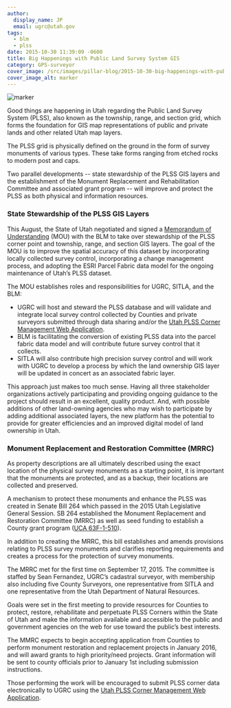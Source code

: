 ```yaml
---
author:
  display_name: JP
  email: ugrc@utah.gov
tags:
  - blm
  - plss
date: 2015-10-30 11:39:09 -0600
title: Big Happenings with Public Land Survey System GIS
category: GPS-surveyor
cover_image: /src/images/pillar-blog/2015-10-30-big-happenings-with-public-land-survey-system-gis/comarker_large.jpg
cover_image_alt: marker
---
```



![marker](../../images/pillar-blog/2015-10-30-big-happenings-with-public-land-survey-system-gis/comarker_large.jpg)

Good things are happening in Utah regarding the Public Land Survey System (PLSS), also known as the township, range, and section grid, which forms the foundation for GIS map representations of public and private lands and other related Utah map layers.

The PLSS grid is physically defined on the ground in the form of survey monuments of various types. These take forms ranging from etched rocks to modern post and caps.

Two parallel developments -- state stewardship of the PLSS GIS layers and the establishment of the Monument Replacement and Rehabilitation Committee and associated grant program -- will improve and protect the PLSS as both physical and information resources.

### State Stewardship of the PLSS GIS Layers

This August, the State of Utah negotiated and signed a [Memorandum of Understanding](https://drive.google.com/file/d/1GoNuIEhg80KFB5e2FqL64RkspyCJlzu7/view?usp=sharing) (MOU) with the BLM to take over stewardship of the PLSS corner point and township, range, and section GIS layers. The goal of the MOU is to improve the spatial accuracy of this dataset by incorporating locally collected survey control, incorporating a change management process, and adopting the ESRI Parcel Fabric data model for the ongoing maintenance of Utah’s PLSS dataset.

The MOU establishes roles and responsibilities for UGRC, SITLA, and the BLM:

- UGRC will host and steward the PLSS database and will validate and integrate local survey control collected by Counties and private surveyors submitted through data sharing and/or the [Utah PLSS Corner Management Web Application](https://plss.utah.gov/).
- BLM is facilitating the conversion of existing PLSS data into the parcel fabric data model and will contribute future survey control that it collects.
- SITLA will also contribute high precision survey control and will work with UGRC to develop a process by which the land ownership GIS layer will be updated in concert as an associated fabric layer.

This approach just makes too much sense. Having all three stakeholder organizations actively participating and providing ongoing guidance to the project should result in an excellent, quality product. And, with possible additions of other land-owning agencies who may wish to participate by adding additional associated layers, the new platform has the potential to provide for greater efficiencies and an improved digital model of land ownership in Utah.

### Monument Replacement and Restoration Committee (MRRC)

As property descriptions are all ultimately described using the exact location of the physical survey monuments as a starting point, it is important that the monuments are protected, and as a backup, their locations are collected and preserved.

A mechanism to protect these monuments and enhance the PLSS was created in Senate Bill 264 which passed in the 2015 Utah Legislative General Session. SB 264 established the Monument Replacement and Restoration Committee (MRRC) as well as seed funding to establish a County grant program ([UCA 63F-1-510](https://le.utah.gov/xcode/Title63F/Chapter1/63F-1-S510.html)).

In addition to creating the MRRC, this bill establishes and amends provisions relating to PLSS survey monuments and clarifies reporting requirements and creates a process for the protection of survey monuments.

The MRRC met for the first time on September 17, 2015. The committee is staffed by Sean Fernandez, UGRC’s cadastral surveyor, with membership also including five County Surveyors, one representative from SITLA and one representative from the Utah Department of Natural Resources.

Goals were set in the first meeting to provide resources for Counties to protect, restore, rehabilitate and perpetuate PLSS Corners within the State of Utah and make the information available and accessible to the public and government agencies on the web for use toward the public’s best interests.

The MMRC expects to begin accepting application from Counties to perform monument restoration and replacement projects in January 2016, and will award grants to high priority/need projects. Grant information will be sent to county officials prior to January 1st including submission instructions.

Those performing the work will be encouraged to submit PLSS corner data electronically to UGRC using the [Utah PLSS Corner Management Web Application](https://plss.utah.gov/).

<Contacts subject={frontmatter.title} contactKey="plss" />
